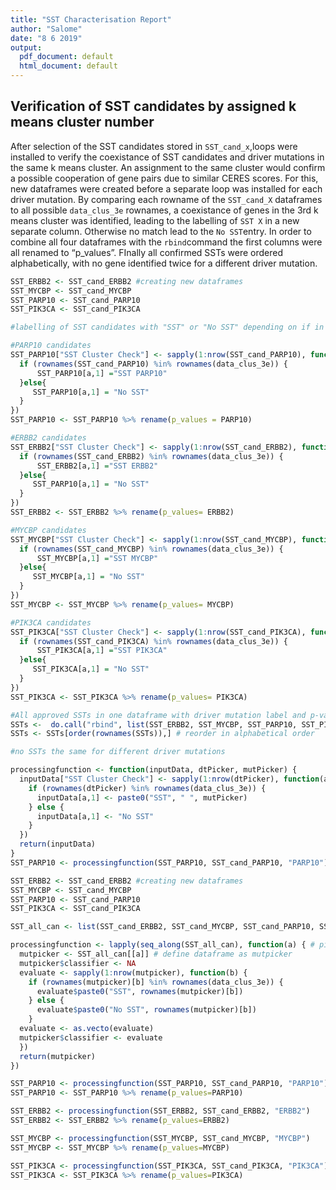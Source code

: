 ```yaml
---
title: "SST Characterisation Report"
author: "Salome"
date: "8 6 2019"
output:
  pdf_document: default
  html_document: default
---
```


## Verification of SST candidates by assigned k means cluster number 

After selection of the SST candidates stored in `SST_cand_x`,loops were installed to verify the coexistance of SST candidates and driver mutations in the same k means cluster. An assignment to the same cluster would confirm a possible cooperation of gene pairs due to similar CERES scores. For this, new dataframes were created  before a separate loop was installed for each driver mutation. By comparing each rowname of the `SST_cand_X` dataframes to all possible  `data_clus_3e` rownames, a coexistance of genes in the 3rd k means cluster was identified, leading to the labelling of `SST X`  in a new separate column. Otherwise no match lead to the `No SST`entry. In order to combine all four dataframes with the `rbind`command the first columns were all renamed to "p_values". FInally all confirmed SSTs were ordered alphabetically, with no gene identified twice for a different driver mutation. 

```r
SST_ERBB2 <- SST_cand_ERBB2 #creating new dataframes
SST_MYCBP <- SST_cand_MYCBP
SST_PARP10 <- SST_cand_PARP10
SST_PIK3CA <- SST_cand_PIK3CA

#labelling of SST candidates with "SST" or "No SST" depending on if in k means cluster 3 or not

#PARP10 candidates
SST_PARP10["SST Cluster Check"] <- sapply(1:nrow(SST_cand_PARP10), function(a){
  if (rownames(SST_cand_PARP10) %in% rownames(data_clus_3e)) {
      SST_PARP10[a,1] ="SST PARP10"
  }else{
     SST_PARP10[a,1] = "No SST"
  }
})
SST_PARP10 <- SST_PARP10 %>% rename(p_values = PARP10)

#ERBB2 candidates
SST_ERBB2["SST Cluster Check"] <- sapply(1:nrow(SST_cand_ERBB2), function(a){
  if (rownames(SST_cand_ERBB2) %in% rownames(data_clus_3e)) {
      SST_ERBB2[a,1] ="SST ERBB2"
  }else{
     SST_PARP10[a,1] = "No SST"
  }
})
SST_ERBB2 <- SST_ERBB2 %>% rename(p_values= ERBB2)

#MYCBP candidates
SST_MYCBP["SST Cluster Check"] <- sapply(1:nrow(SST_cand_MYCBP), function(a){
  if (rownames(SST_cand_MYCBP) %in% rownames(data_clus_3e)) {
      SST_MYCBP[a,1] ="SST MYCBP"
  }else{
     SST_MYCBP[a,1] = "No SST"
  }
})
SST_MYCBP <- SST_MYCBP %>% rename(p_values= MYCBP)

#PIK3CA candidates
SST_PIK3CA["SST Cluster Check"] <- sapply(1:nrow(SST_cand_PIK3CA), function(a){
  if (rownames(SST_cand_PIK3CA) %in% rownames(data_clus_3e)) {
      SST_PIK3CA[a,1] ="SST PIK3CA"
  }else{
     SST_PIK3CA[a,1] = "No SST"
  }
})
SST_PIK3CA <- SST_PIK3CA %>% rename(p_values= PIK3CA)

#All approved SSTs in one dataframe with driver mutation label and p-value
SSTs <-  do.call("rbind", list(SST_ERBB2, SST_MYCBP, SST_PARP10, SST_PIK3CA)) 
SSTs <- SSTs[order(rownames(SSTs)),] # reorder in alphabetical order 

#no SSTs the same for different driver mutations 
```

```r
processingfunction <- function(inputData, dtPicker, mutPicker) {
  inputData["SST Cluster Check"] <- sapply(1:nrow(dtPicker), function(a) {
    if (rownames(dtPicker) %in% rownames(data_clus_3e)) {
      inputData[a,1] <- paste0("SST", " ", mutPicker)
    } else {
      inputData[a,1] <- "No SST"  
    }
  })
  return(inputData)
}
SST_PARP10 <- processingfunction(SST_PARP10, SST_cand_PARP10, "PARP10")

```

```r
SST_ERBB2 <- SST_cand_ERBB2 #creating new dataframes
SST_MYCBP <- SST_cand_MYCBP
SST_PARP10 <- SST_cand_PARP10
SST_PIK3CA <- SST_cand_PIK3CA

SST_all_can <- list(SST_cand_ERBB2, SST_cand_MYCBP, SST_cand_PARP10, SST_cand_PIK3CA)# combining all dataframes into one list

processingfunction <- lapply(seq_along(SST_all_can), function(a) { # pick one dataframe fro list
  mutpicker <- SST_all_can[[a]] # define dataframe as mutpicker
  mutpicker$classifier <- NA
  evaluate <- sapply(1:nrow(mutpicker), function(b) {
    if (rownames(mutpicker)[b] %in% rownames(data_clus_3e)) {
      evaluate$paste0("SST", rownames(mutpicker)[b])
    } else {
      evaluate$paste0("No SST", rownames(mutpicker)[b]) 
    }
  evaluate <- as.vecto(evaluate) 
  mutpicker$classifier <- evaluate
  })
  return(mutpicker)
})

SST_PARP10 <- processingfunction(SST_PARP10, SST_cand_PARP10, "PARP10")
SST_PARP10 <- SST_PARP10 %>% rename(p_values=PARP10)

SST_ERBB2 <- processingfunction(SST_ERBB2, SST_cand_ERBB2, "ERBB2")
SST_ERBB2 <- SST_ERBB2 %>% rename(p_values=ERBB2)

SST_MYCBP <- processingfunction(SST_MYCBP, SST_cand_MYCBP, "MYCBP")
SST_MYCBP <- SST_MYCBP %>% rename(p_values=MYCBP)

SST_PIK3CA <- processingfunction(SST_PIK3CA, SST_cand_PIK3CA, "PIK3CA")
SST_PIK3CA <- SST_PIK3CA %>% rename(p_values=PIK3CA)

```
